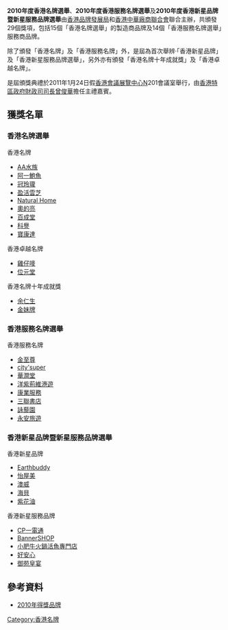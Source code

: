 {{香港名牌選舉}}
'''2010年度香港名牌選舉'''、'''2010年度香港服務名牌選舉'''及'''2010年度香港新星品牌暨新星服務品牌選舉'''由[[香港品牌發展局|香港品牌發展局]]和[[香港中華廠商聯合會|香港中華廠商聯合會]]聯合主辦，共頒發29個獎項，包括15個「香港名牌選舉」的製造商品牌及14個「香港服務名牌選舉」服務商品牌。

除了頒發「香港名牌」及「香港服務名牌」外，是屆為首次舉辨‧「香港新星品牌」及「香港新星服務品牌選舉」，另外亦有頒發「香港名牌十年成就獎」及「香港卓越名牌」。

是屆頒獎典禮於2011年1月24日假[[香港會議展覽中心|香港會議展覽中心]]N201會議室舉行，由[[香港特區政府|香港特區政府]][[財政司司長|財政司司長]][[曾俊華|曾俊華]]擔任主禮嘉賓。

== 獲獎名單 ==
=== 香港名牌選舉 ===
;香港名牌
* [[AA水族|AA水族]]
* [[阿一鮑魚|阿一鮑魚]]
* [[冠玲瓏|冠玲瓏]]
* [[盈活雲芝|盈活雲芝]]
* [[Natural_Home|Natural Home]]
* [[奧的亮|奧的亮]]
* [[百成堂|百成堂]]
* [[科譽|科譽]]
* [[寶康達|寶康達]]
;香港卓越名牌
* [[雞仔嘜|雞仔嘜]]
* [[位元堂|位元堂]]
;香港名牌十年成就獎
* [[余仁生|余仁生]]
* [[金妹牌|金妹牌]]
=== 香港服務名牌選舉 ===
;香港服務名牌
* [[金至尊|金至尊]]
* [[city'super|city'super]]
* [[華潤堂|華潤堂]]
* [[洋紫荊維港遊|洋紫荊維港遊]]
* [[康業服務|康業服務]]
* [[三聯書店|三聯書店]]
* [[詠藜園|詠藜園]]
* [[永安旅遊|永安旅遊]]
=== 香港新星品牌暨新星服務品牌選舉 ===
;香港新星品牌
* [[Earthbuddy|Earthbuddy]]
* [[怡屋美|怡屋美]]
* [[澳威|澳威]]
* [[海貝|海貝]]
* [[紫花油|紫花油]]
;香港新星服務品牌
* [[CP一電通|CP一電通]]
* [[BannerSHOP|BannerSHOP]]
* [[小肥牛火鍋活魚專門店|小肥牛火鍋活魚專門店]]
* [[好安心|好安心]]
* [[御苑皇宴|御苑皇宴]]

== 參考資料 ==
* [https://www.hkbrand.org/tc/menu/17/awardees?year=2010 2010年得獎品牌] {{Wayback|url=https://www.hkbrand.org/tc/menu/17/awardees?year=2010 |date=20210921092729 }}

[[Category:香港名牌|Category:香港名牌]]